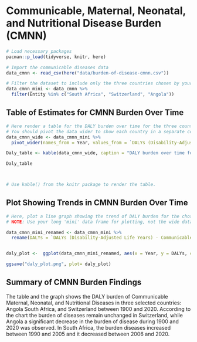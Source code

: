 # Communicable, Maternal, Neonatal, and Nutritional Disease Burden (CMNN)

```r
# Load necessary packages
pacman::p_load(tidyverse, knitr, here)

# Import the communicable diseases data
data_cmnn <- read_csv(here("data/burden-of-disease-cmnn.csv"))
```

```r
# Filter the dataset to include only the three countries chosen by your group.
data_cmnn_mini <- data_cmnn %>% 
  filter(Entity %in% c("South Africa", "Switzerland", "Angola"))
```

## Table of Estimates for CMNN Burden Over Time

```r
# Here render a table for the DALY burden over time for the three countries.
# You should pivot the data wider to show each country in a separate column.
data_cmnn_wide <- data_cmnn_mini %>% 
  pivot_wider(names_from = Year, values_from = `DALYs (Disability-Adjusted Life Years) - Communicable, maternal, neonatal, and nutritional diseases - Sex: Both - Age: Age-standardized (Rate)`)

Daly_table <- kable(data_cmnn_wide, caption = "DALY burden over time for South Africa, Switzerland and Angola")

Daly_table



# Use kable() from the knitr package to render the table.
```

## Plot Showing Trends in CMNN Burden Over Time

```r
# Here, plot a line graph showing the trend of DALY burden for the chosen countries over time. You can use ggplot2 to create this plot. Each country's line should be a different color.
# NOTE: Use your long 'mini' data frame for plotting, not the wide data used for the table. 

data_cmnn_mini_renamed <- data_cmnn_mini %>% 
  rename(DALYs = `DALYs (Disability-Adjusted Life Years) - Communicable, maternal, neonatal, and nutritional diseases - Sex: Both - Age: Age-standardized (Rate)`)


daly_plot <-  ggplot(data_cmnn_mini_renamed, aes(x = Year, y = DALYs, colour = Entity)) + geom_line() + labs(title = "DALYs over time for South Africa, Switzerland and Angola", x = "Year", y = "Disability Adjusted Life Years (DALYs)", col = "Country")

ggsave("daly_plot.png", plot= daly_plot)
```

## Summary of CMNN Burden Findings

The table and the graph shows the DALY burden of Communicable Maternal, Neonatal, and Nutritional Diseases in three selected countries: Angola South Africa, and Switzerland between 1900 and 2020. According to the chart the burden of diseases remain unchanged in Switzerland, while Angola a significant decrease in the burden of disease during 1900 and 2020 was observed. In South Africa, the burden diseases increased between 1990 and 2005 and it decreased between 2006 and 2020.
